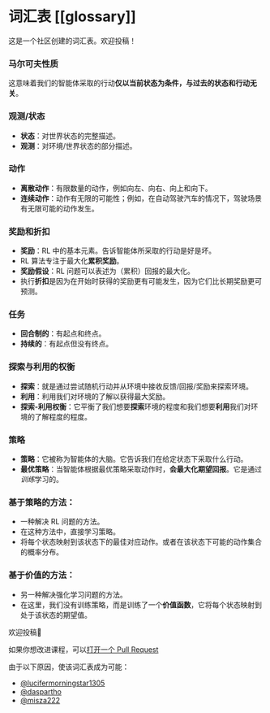 # 词汇表 [[glossary]]

这是一个社区创建的词汇表。欢迎投稿！

### 马尔可夫性质

这意味着我们的智能体采取的行动**仅以当前状态为条件，与过去的状态和行动无关**。

### 观测/状态

- **状态**：对世界状态的完整描述。
- **观测**：对环境/世界状态的部分描述。

### 动作

- **离散动作**：有限数量的动作，例如向左、向右、向上和向下。
- **连续动作**：动作有无限的可能性；例如，在自动驾驶汽车的情况下，驾驶场景有无限可能的动作发生。

### 奖励和折扣

- **奖励**：RL 中的基本元素。告诉智能体所采取的行动是好是坏。
- RL 算法专注于最大化**累积奖励**。
- **奖励假设**：RL 问题可以表述为（累积）回报的最大化。
- 执行**折扣**是因为在开始时获得的奖励更有可能发生，因为它们比长期奖励更可预测。

### 任务

- **回合制的**：有起点和终点。
- **持续的**：有起点但没有终点。

### 探索与利用的权衡

- **探索**：就是通过尝试随机行动并从环境中接收反馈/回报/奖励来探索环境。
- **利用**：利用我们对环境的了解以获得最大奖励。
- **探索-利用权衡**：它平衡了我们想要**探索**环境的程度和我们想要**利用**我们对环境的了解程度的程度。

### 策略

- **策略**：它被称为智能体的大脑。它告诉我们在给定状态下采取什么行动。
- **最优策略**：当智能体根据最优策略采取动作时，**会最大化期望回报**。它是通过*训练*学习的。

### 基于策略的方法：

- 一种解决 RL 问题的方法。
- 在这种方法中，直接学习策略。
- 将每个状态映射到该状态下的最佳对应动作。或者在该状态下可能的动作集合的概率分布。

### 基于价值的方法：

- 另一种解决强化学习问题的方法。
- 在这里，我们没有训练策略，而是训练了一个**价值函数**，它将每个状态映射到处于该状态的期望值。

欢迎投稿🤗

如果你想改进课程，可以[打开一个 Pull Request](https://github.com/huggingface/deep-rl-class/pulls)

由于以下原因，使该词汇表成为可能：

- [@lucifermorningstar1305](https://github.com/lucifermorningstar1305)
- [@daspartho](https://github.com/daspartho)
- [@misza222](https://github.com/misza222)